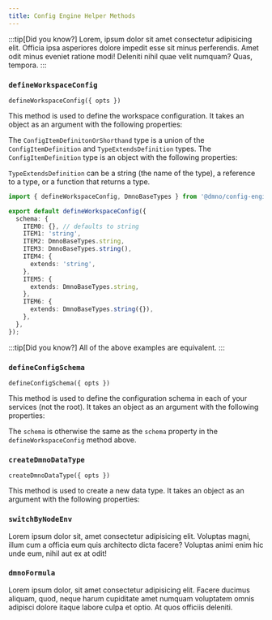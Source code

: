 ```yaml
---
title: Config Engine Helper Methods
---
```



:::tip[Did you know?]
Lorem, ipsum dolor sit amet consectetur adipisicing elit. Officia ipsa asperiores dolore impedit esse sit minus perferendis. Amet odit minus eveniet ratione modi! Deleniti nihil quae velit numquam? Quas, tempora.
:::


### `defineWorkspaceConfig`

`defineWorkspaceConfig({ opts })`

This method is used to define the workspace configuration. It takes an object as an argument with the following properties:

<TabbedTypeSettings
    typeName="WorkspaceConfig"
/>

The `ConfigItemDefinitonOrShorthand` type is a union of the `ConfigItemDefinition` and `TypeExtendsDefinition` types. The `ConfigItemDefinition` type is an object with the following properties:

<TabbedTypeSettings
    typeName="ConfigItemDefinition"
/>

`TypeExtendsDefinition` can be a string (the name of the type), a reference to a type, or a function that returns a type.

```typescript
import { defineWorkspaceConfig, DmnoBaseTypes } from '@dmno/config-engine';

export default defineWorkspaceConfig({
  schema: {
    ITEM0: {}, // defaults to string
    ITEM1: 'string',
    ITEM2: DmnoBaseTypes.string,
    ITEM3: DmnoBaseTypes.string(),
    ITEM4: {
      extends: 'string',
    },
    ITEM5: {
      extends: DmnoBaseTypes.string,
    },
    ITEM6: {
      extends: DmnoBaseTypes.string({}),
    },
  },
});
```
:::tip[Did you know?]
All of the above examples are equivalent.
:::


### `defineConfigSchema`

`defineConfigSchema({ opts })`

This method is used to define the configuration schema in each of your services (not the root). It takes an object as an argument with the following properties:

<TabbedTypeSettings
    typeName="ServiceConfigSchema"
/>

The `schema` is otherwise the same as the `schema` property in the `defineWorkspaceConfig` method above. 

### `createDmnoDataType`

`createDmnoDataType({ opts })`

This method is used to create a new data type. It takes an object as an argument with the following properties:

<TabbedTypeSettings
    typeName="DmnoDataTypeOptions"
/>


### `switchByNodeEnv`

Lorem ipsum dolor sit, amet consectetur adipisicing elit. Voluptas magni, illum cum a officia eum quis architecto dicta facere? Voluptas animi enim hic unde eum, nihil aut ex at odit!

### `dmnoFormula`

Lorem ipsum dolor, sit amet consectetur adipisicing elit. Facere ducimus aliquam, quod, neque harum cupiditate amet numquam voluptatem omnis adipisci dolore itaque labore culpa et optio. At quos officiis deleniti.
